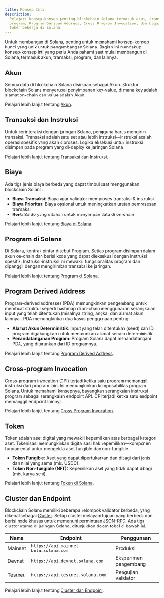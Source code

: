 ```yaml
---
title: Konsep Inti
description:
  Pelajari konsep-konsep penting blockchain Solana termasuk akun, transaksi,
  program, Program Derived Address, Cross Program Invocation, dan bagaimana
  token bekerja di Solana.
---
```


Untuk membangun di Solana, penting untuk memahami konsep-konsep kunci yang unik
untuk pengembangan Solana. Bagian ini mencakup konsep-konsep inti yang perlu
Anda pahami saat mulai membangun di Solana, termasuk akun, transaksi, program,
dan lainnya.

## Akun

Semua data di blockchain Solana disimpan sebagai Akun. Struktur blockchain
Solana menyerupai penyimpanan key-value, di mana key adalah alamat on-chain dan
value adalah Akun.

Pelajari lebih lanjut tentang [Akun](/docs/core/accounts).

## Transaksi dan Instruksi

Untuk berinteraksi dengan jaringan Solana, pengguna harus mengirim transaksi.
Transaksi adalah satu set atau lebih instruksi—instruksi adalah operasi spesifik
yang akan diproses. Logika eksekusi untuk instruksi disimpan pada program yang
di-deploy ke jaringan Solana.

Pelajari lebih lanjut tentang [Transaksi](/docs/core/transactions) dan
[Instruksi](/docs/core/transactions#instruction).

## Biaya

Ada tiga jenis biaya berbeda yang dapat timbul saat menggunakan blockchain
Solana:

- **Biaya Transaksi**: Biaya agar validator memproses transaksi & instruksi
- **Biaya Prioritas**: Biaya opsional untuk meningkatkan urutan pemrosesan
  transaksi
- **Rent**: Saldo yang ditahan untuk menyimpan data di on-chain

Pelajari lebih lanjut tentang [Biaya di Solana](/docs/core/fees).

## Program di Solana

Di Solana, kontrak pintar disebut Program. Setiap program disimpan dalam akun
on-chain dan berisi kode yang dapat dieksekusi dengan instruksi spesifik.
Instruksi-instruksi ini mewakili fungsionalitas program dan dipanggil dengan
mengirimkan transaksi ke jaringan.

Pelajari lebih lanjut tentang [Program di Solana](/docs/core/programs).

## Program Derived Address

Program-derived addresses (PDA) memungkinkan pengembang untuk membuat struktur
seperti hashmap di on-chain menggunakan serangkaian input yang telah ditentukan
(misalnya string, angka, dan alamat akun lainnya). PDA memungkinkan dua kasus
penggunaan penting:

- **Alamat Akun Deterministik**: Input yang telah ditentukan (seed) dan ID
  program digabungkan untuk menurunkan alamat secara deterministik.
- **Penandatanganan Program**: Program Solana dapat menandatangani PDA, yang
  diturunkan dari ID programnya.

Pelajari lebih lanjut tentang [Program Derived Address](/docs/core/pda).

## Cross-program Invocation

Cross-program invocation (CPI) terjadi ketika satu program memanggil instruksi
dari program lain. Ini memungkinkan komposabilitas program Solana. Untuk
memahami konsepnya, bayangkan serangkaian instruksi program sebagai serangkaian
endpoint API. CPI terjadi ketika satu endpoint memanggil endpoint lainnya.

Pelajari lebih lanjut tentang [Cross Program Invocation](/docs/core/cpi).

## Token

Token adalah aset digital yang mewakili kepemilikan atas berbagai kategori aset.
Tokenisasi memungkinkan digitalisasi hak kepemilikan—komponen fundamental untuk
mengelola aset fungible dan non-fungible.

- **Token Fungible**: Aset yang dapat dipertukarkan dan dibagi dari jenis dan
  nilai yang sama (mis. USDC).
- **Token Non-fungible (NFT):** Kepemilikan aset yang tidak dapat dibagi (mis.
  karya seni).

Pelajari lebih lanjut tentang [Token di Solana](/docs/core/tokens).

## Cluster dan Endpoint

Blockchain Solana memiliki beberapa kelompok validator berbeda, yang dikenal
sebagai [Cluster](/docs/references/clusters). Setiap cluster melayani tujuan
yang berbeda dan berisi node khusus untuk memenuhi permintaan
[JSON-RPC](/docs/rpc/). Ada tiga cluster utama di jaringan Solana, ditunjukkan
dalam tabel di bawah ini.

| Nama    | Endpoint                              | Penggunaan            |
| ------- | ------------------------------------- | --------------------- |
| Mainnet | `https://api.mainnet-beta.solana.com` | Produksi              |
| Devnet  | `https://api.devnet.solana.com`       | Eksperimen pengembang |
| Testnet | `https://api.testnet.solana.com`      | Pengujian validator   |

Pelajari lebih lanjut tentang [Cluster dan Endpoint](/docs/references/clusters).
